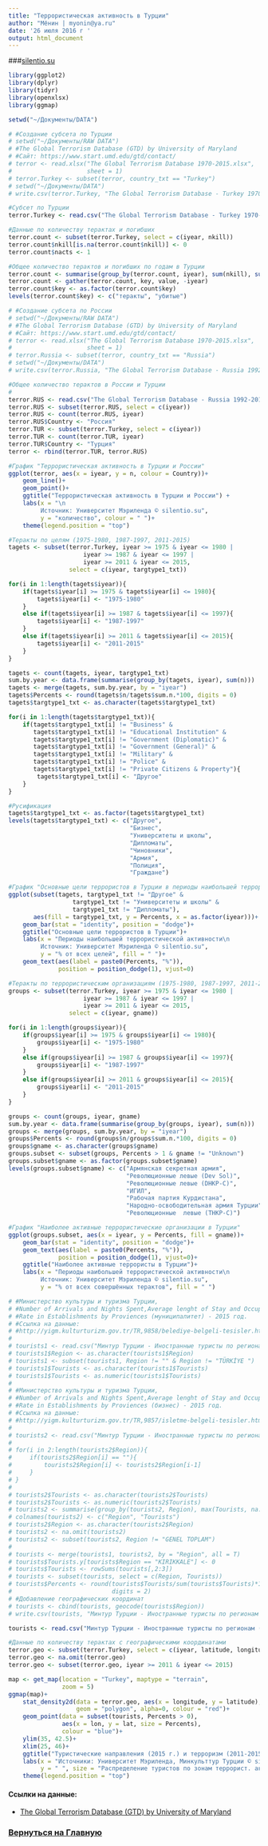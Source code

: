 ```yaml
---
title: "Террористическая активность в Турции"
author: "Мёнин | myonin@ya.ru"
date: '26 июля 2016 г '
output: html_document
---
```

###[silentio.su](http://silentio.su/)
```r
library(ggplot2)
library(dplyr)
library(tidyr)
library(openxlsx)
library(ggmap)

setwd("~/Документы/DATA")

# #Создание субсета по Турции
# setwd("~/Документы/RAW DATA")
# #The Global Terrorism Database (GTD) by University of Maryland
# #Сайт: https://www.start.umd.edu/gtd/contact/
# terror <- read.xlsx("The Global Terrorism Database 1970-2015.xlsx",
#                     sheet = 1)
# terror.Turkey <- subset(terror, country_txt == "Turkey")
# setwd("~/Документы/DATA")
# write.csv(terror.Turkey, "The Global Terrorism Database - Turkey 1970-2015.csv")

#Субсет по Турции
terror.Turkey <- read.csv("The Global Terrorism Database - Turkey 1970-2015.csv")

#Данные по количеству терактах и погибших
terror.count <- subset(terror.Turkey, select = c(iyear, nkill))
terror.count$nkill[is.na(terror.count$nkill)] <- 0
terror.count$nacts <- 1

#Общее количество терактов и погибших по годам в Турции
terror.count <- summarise(group_by(terror.count, iyear), sum(nkill), sum(nacts))
terror.count <- gather(terror.count, key, value, -iyear)
terror.count$key <- as.factor(terror.count$key)
levels(terror.count$key) <- c("теракты", "убитые")

# #Создание субсета по России
# setwd("~/Документы/RAW DATA")
# #The Global Terrorism Database (GTD) by University of Maryland
# #Сайт: https://www.start.umd.edu/gtd/contact/
# terror <- read.xlsx("The Global Terrorism Database 1970-2015.xlsx",
#                     sheet = 1)
# terror.Russia <- subset(terror, country_txt == "Russia")
# setwd("~/Документы/DATA")
# write.csv(terror.Russia, "The Global Terrorism Database - Russia 1992-2015.csv")

#Oбщее количество терактов в России и Турции
#
terror.RUS <- read.csv("The Global Terrorism Database - Russia 1992-2015.csv")
terror.RUS <- subset(terror.RUS, select = c(iyear))
terror.RUS <- count(terror.RUS, iyear)
terror.RUS$Country <- "Россия"
terror.TUR <- subset(terror.Turkey, select = c(iyear))
terror.TUR <- count(terror.TUR, iyear)
terror.TUR$Country <- "Турция"
terror <- rbind(terror.TUR, terror.RUS)

#График "Террористическая активность в Турции и России"
ggplot(terror, aes(x = iyear, y = n, colour = Country))+
    geom_line()+
    geom_point()+
    ggtitle("Террористическая активность в Турции и России") +
    labs(x = "\n
         Источник: Университет Мэриленда © silentio.su", 
         y = "количество", colour = " ")+
    theme(legend.position = "top")

#Теракты по целям (1975-1980, 1987-1997, 2011-2015)
tagets <- subset(terror.Turkey, iyear >= 1975 & iyear <= 1980 |
                     iyear >= 1987 & iyear <= 1997 |
                     iyear >= 2011 & iyear <= 2015, 
                 select = c(iyear, targtype1_txt))

for(i in 1:length(tagets$iyear)){
    if(tagets$iyear[i] >= 1975 & tagets$iyear[i] <= 1980){
        tagets$iyear[i] <- "1975-1980"
    }
    else if(tagets$iyear[i] >= 1987 & tagets$iyear[i] <= 1997){
        tagets$iyear[i] <- "1987-1997"
    }
    else if(tagets$iyear[i] >= 2011 & tagets$iyear[i] <= 2015){
        tagets$iyear[i] <- "2011-2015"
    }
}

tagets <- count(tagets, iyear, targtype1_txt)
sum.by.year <- data.frame(summarise(group_by(tagets, iyear), sum(n)))
tagets <- merge(tagets, sum.by.year, by = "iyear")
tagets$Percents <- round(tagets$n/tagets$sum.n.*100, digits = 0)
tagets$targtype1_txt <- as.character(tagets$targtype1_txt)

for(i in 1:length(tagets$targtype1_txt)){
    if(tagets$targtype1_txt[i] != "Business" & 
       tagets$targtype1_txt[i] != "Educational Institution" &
       tagets$targtype1_txt[i] != "Government (Diplomatic)" &
       tagets$targtype1_txt[i] != "Government (General)" &
       tagets$targtype1_txt[i] != "Military" &
       tagets$targtype1_txt[i] != "Police" &
       tagets$targtype1_txt[i] != "Private Citizens & Property"){
        tagets$targtype1_txt[i] <- "Другое"  
    }
}

#Русификация
tagets$targtype1_txt <- as.factor(tagets$targtype1_txt)
levels(tagets$targtype1_txt) <- c("Другое",
                                  "Бизнес",
                                  "Университеты и школы",
                                  "Дипломаты",
                                  "Чиновники",
                                  "Армия",
                                  "Полиция",
                                  "Граждане")

#График "Основные цели террористов в Турции в периоды наибольшей террористической активности"
ggplot(subset(tagets, targtype1_txt != "Другое" & 
                  targtype1_txt != "Университеты и школы" &
                  targtype1_txt != "Дипломаты"), 
       aes(fill = targtype1_txt, y = Percents, x = as.factor(iyear)))+
    geom_bar(stat = "identity", position = "dodge")+
    ggtitle("Основные цели террористов в Турции")+
    labs(x = "Периоды наибольшей террористической активности\n
         Источник: Университет Мэриленда © silentio.su", 
         y = "% от всех целей", fill = " ")+
    geom_text(aes(label = paste0(Percents, "%")), 
              position = position_dodge(1), vjust=0)

#Теракты по террористическим организациям (1975-1980, 1987-1997, 2011-2015)
groups <- subset(terror.Turkey, iyear >= 1975 & iyear <= 1980 |
                     iyear >= 1987 & iyear <= 1997 |
                     iyear >= 2011 & iyear <= 2015, 
                 select = c(iyear, gname))

for(i in 1:length(groups$iyear)){
    if(groups$iyear[i] >= 1975 & groups$iyear[i] <= 1980){
        groups$iyear[i] <- "1975-1980"
    }
    else if(groups$iyear[i] >= 1987 & groups$iyear[i] <= 1997){
        groups$iyear[i] <- "1987-1997"
    }
    else if(groups$iyear[i] >= 2011 & groups$iyear[i] <= 2015){
        groups$iyear[i] <- "2011-2015"
    }
}

groups <- count(groups, iyear, gname)
sum.by.year <- data.frame(summarise(group_by(groups, iyear), sum(n)))
groups <- merge(groups, sum.by.year, by = "iyear")
groups$Percents <- round(groups$n/groups$sum.n.*100, digits = 0)
groups$gname <- as.character(groups$gname)
groups.subset <- subset(groups, Percents > 1 & gname != "Unknown")
groups.subset$gname <- as.factor(groups.subset$gname)
levels(groups.subset$gname) <- c("Армянская секретная армия",
                                 "Революционные левые (Dev Sol)",
                                 "Революционные левые (DHKP-C)",
                                 "ИГИЛ",
                                 "Рабочая партия Курдистана",
                                 "Народно-освободительная армия Турции",
                                 "Революционные  левые (THKP-C)")

#График "Наиболее активные террористические организации в Турции"
ggplot(groups.subset, aes(x = iyear, y = Percents, fill = gname))+
    geom_bar(stat = "identity", position = "dodge")+
    geom_text(aes(label = paste0(Percents, "%")), 
              position = position_dodge(1), vjust=0)+
    ggtitle("Наиболее активные террористы в Турции")+
    labs(x = "Периоды наибольшей террористической активности\n
         Источник: Университет Мэриленда © silentio.su", 
         y = "% от всех совершённых терактов", fill = " ")

# #Министерство культуры и туризма Турции,
# #Number of Arrivals and Nights Spent,Average lenght of Stay and Occupancy 
# #Rate in Establishments by Proviences (муниципалитет) - 2015 год.
# #Ссылка на данные:
# #http://yigm.kulturturizm.gov.tr/TR,9858/belediye-belgeli-tesisler.html
# 
# tourists1 <- read.csv("Минтур Турции - Иностранные туристы по регионам (муниципалитет) 2015.csv")
# tourists1$Region <- as.character(tourists1$Region)
# tourists1 <- subset(tourists1, Region != "" & Region != "TÜRKİYE ")
# tourists1$Tourists <- as.character(tourists1$Tourists)
# tourists1$Tourists <- as.numeric(tourists1$Tourists)
# 
# #Министерство культуры и туризма Турции,
# #Number of Arrivals and Nights Spent,Average lenght of Stay and Occupancy 
# #Rate in Establishments by Proviences (бизнес) - 2015 год.
# #Ссылка на данные:
# #http://yigm.kulturturizm.gov.tr/TR,9857/isletme-belgeli-tesisler.html
# 
# tourists2 <- read.csv("Минтур Турции - Иностранные туристы по регионам (бизнес) 2015.csv")
# 
# for(i in 2:length(tourists2$Region)){
#     if(tourists2$Region[i] == ""){
#         tourists2$Region[i] <- tourists2$Region[i-1]
#     }
# }
# 
# tourists2$Tourists <- as.character(tourists2$Tourists)
# tourists2$Tourists <- as.numeric(tourists2$Tourists)
# tourists2 <- summarise(group_by(tourists2, Region), max(Tourists, na.rm = T))
# colnames(tourists2) <- c("Region", "Tourists")
# tourists2$Region <- as.character(tourists2$Region)
# tourists2 <- na.omit(tourists2)
# tourists2 <- subset(tourists2, Region != "GENEL TOPLAM")
# 
# tourists <- merge(tourists1, tourists2, by = "Region", all = T)
# tourists$Tourists.y[tourists$Region == "KIRIKKALE"] <- 0
# tourists$Tourists <- rowSums(tourists[,2:3])
# tourists <- subset(tourists, select = c(Region, Tourists))
# tourists$Percents <- round(tourists$Tourists/sum(tourists$Tourists)*100,
#                            digits = 2)
# #Добавление географических координат
# tourists <- cbind(tourists, geocode(tourists$Region))
# write.csv(tourists, "Минтур Турции - Иностранные туристы по регионам (всего) 2015.csv")

tourists <- read.csv("Минтур Турции - Иностранные туристы по регионам (всего) 2015.csv")

#Данные по количеству терактах c географическими координатами
terror.geo <- subset(terror.Turkey, select = c(iyear, latitude, longitude))
terror.geo <- na.omit(terror.geo)
terror.geo <- subset(terror.geo, iyear >= 2011 & iyear <= 2015)

map <- get_map(location = "Turkey", maptype = "terrain",
               zoom = 5)
ggmap(map)+
    stat_density2d(data = terror.geo, aes(x = longitude, y = latitude),
                   geom = "polygon", alpha=0, colour = "red")+
    geom_point(data = subset(tourists, Percents > 0), 
               aes(x = lon, y = lat, size = Percents),
               colour = "blue")+
    ylim(35, 42.5)+
    xlim(25, 46)+
    ggtitle("Туристические направления (2015 г.) и терроризм (2011-2015 гг.) в Турции") +
    labs(x = "Источники: Университет Мэриленда, Минкульттур Турции © silentio.su", 
         y = " ", size = "Распределение туристов по зонам террорист. активности, %:")+
    theme(legend.position = "top")
```

#### Ссылки на данные:
* [The Global Terrorism Database (GTD) by University of Maryland](https://www.start.umd.edu/gtd/contact/)

### [Вернуться на Главную](http://silentio.su/)
